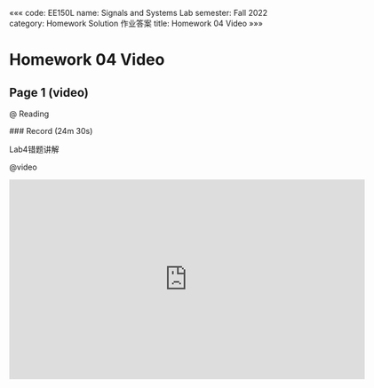 «««
code: EE150L
name: Signals and Systems Lab
semester: Fall 2022
category: Homework Solution 作业答案
title: Homework 04 Video
»»»

# Homework 04 Video

## Page 1 (video)

@ Reading

<div class="markdown-body">
### Record (24m 30s)

Lab4错题讲解
</div>

@video

<iframe src="https://sbbrisk.com/e/8k6vwdtt4jew.html" frameborder=0 marginwidth=0 marginheight=0 scrolling=no width=640 height=360 allowfullscreen></iframe>

